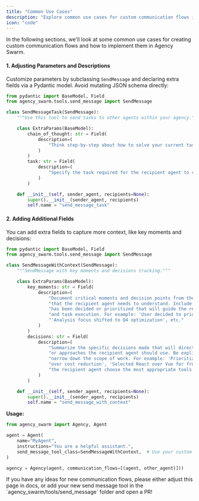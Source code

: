 ```yaml
---
title: "Common Use Cases"
description: "Explore common use cases for custom communication flows in Agency Swarm."
icon: "code"
---
```


In the following sections, we'll look at some common use cases for creating custom communication flows and how to implement them in Agency Swarm.

#### 1. Adjusting Parameters and Descriptions

Customize parameters by subclassing `SendMessage` and declaring extra fields via a Pydantic model. Avoid mutating JSON schema directly:

```python
from pydantic import BaseModel, Field
from agency_swarm.tools.send_message import SendMessage

class SendMessageTask(SendMessage):
    """Use this tool to send tasks to other agents within your agency."""

    class ExtraParams(BaseModel):
        chain_of_thought: str = Field(
            description=(
                "Think step-by-step about how to solve your current task, then break it down into smaller steps for the recipient agent."
            )
        )
        task: str = Field(
            description=(
                "Specify the task required for the recipient agent to complete. Focus on clarifying what the task entails rather than providing exact instructions."
            )
        )

    def __init__(self, sender_agent, recipients=None):
        super().__init__(sender_agent, recipients)
        self.name = "send_message_task"
```

#### 2. Adding Additional Fields

You can add extra fields to capture more context, like key moments and decisions:

```python
from pydantic import BaseModel, Field
from agency_swarm.tools.send_message import SendMessage

class SendMessageWithContext(SendMessage):
    """SendMessage with key moments and decisions tracking."""

    class ExtraParams(BaseModel):
        key_moments: str = Field(
            description=(
                "Document critical moments and decision points from the current conversation "
                "that the recipient agent needs to understand. Include context about what "
                "has been decided or prioritized that will guide the recipient's tool selection "
                "and task execution. For example: 'User decided to prioritize performance over cost', "
                "'Analysis focus shifted to Q4 optimization', etc."
            )
        )
        decisions: str = Field(
            description=(
                "Summarize the specific decisions made that will directly impact which tools "
                "or approaches the recipient agent should use. Be explicit about choices that "
                "narrow down the scope of work. For example: 'Prioritized performance analysis "
                "over cost reduction', 'Selected React over Vue for frontend', etc. This helps "
                "the recipient agent choose the most appropriate tools and approach."
            )
        )

    def __init__(self, sender_agent, recipients=None):
        super().__init__(sender_agent, recipients)
        self.name = "send_message_with_context"
```

**Usage:**

```python
from agency_swarm import Agency, Agent

agent = Agent(
    name="MyAgent",
    instructions="You are a helpful assistant.",
    send_message_tool_class=SendMessageWithContext,  # Use your custom class
)

agency = Agency(agent, communication_flows=[(agent, other_agent)]))
```

<Tip title="Contributing">
  If you have any ideas for new communication flows, please either adjust this page in docs, or add your new send
  message tool in the `agency_swarm/tools/send_message` folder and open a PR!
</Tip>
